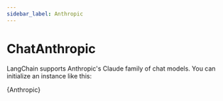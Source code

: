 ```yaml
---
sidebar_label: Anthropic
---
```


# ChatAnthropic

LangChain supports Anthropic's Claude family of chat models. You can initialize an instance like this:


<CodeBlock language="typescript">{Anthropic}</CodeBlock>
